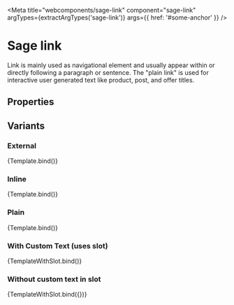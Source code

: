 

<Meta title="webcomponents/sage-link" component="sage-link" argTypes={extractArgTypes('sage-link')} args={{ href: '#some-anchor' }} />


# Sage link

<p>
  Link is mainly used as navigational element and usually appear within or directly following a paragraph or sentence. The "plain link" is used for interactive user generated text
  like product, post, and offer titles.
</p>

## Properties

<ArgsTable of="sage-link" />

## Variants

### External

<Canvas>
  <Story name="External" args={{ external: true }}>
    {Template.bind()}
  </Story>
</Canvas>

### Inline

<Canvas>
  <Story name="Inline" args={{ href: 'https://www.google.com' }}>
    {Template.bind()}
  </Story>
</Canvas>

### Plain

<Canvas>
  <Story name="Plain" args={{ variant: 'plain' }}>
    {Template.bind()}
  </Story>
</Canvas>

### With Custom Text (uses slot)

<Canvas>
  <Story name="WithCustomText" args={{ slot: 'Overrides default use of href' }}>
    {TemplateWithSlot.bind()}
  </Story>
</Canvas>

### Without custom text in slot

<Canvas>
  <Story name="WithNoSlot">{TemplateWithSlot.bind({})}</Story>
</Canvas>

